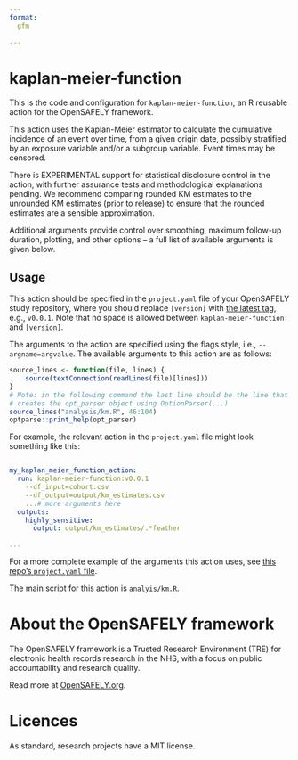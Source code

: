 ```yaml
---
format:
  gfm
  
---
```


<!-- README.md is generated from the README.qmd file. 
Please edit that file and re-render in R `....` -->


# kaplan-meier-function

This is the code and configuration for `kaplan-meier-function`, an R reusable action for the OpenSAFELY framework.

This action uses the Kaplan-Meier estimator to calculate the cumulative incidence of an event over time, from a given origin date, possibly stratified by an exposure variable and/or a subgroup variable. Event times may be censored. 

There is EXPERIMENTAL support for statistical disclosure control in the action, with further assurance tests and methodological explanations pending. 
We recommend comparing rounded KM estimates to the unrounded KM estimates (prior to release) to ensure that the rounded estimates are a sensible approximation. 

Additional arguments provide control over smoothing, maximum follow-up duration, plotting, and other options -- a full list of available arguments is given below.


## Usage

This action should be specified in the `project.yaml` file of your OpenSAFELY study repository, where you should replace `[version]`
with [the latest tag](https://github.com/opensafely-actions/kaplan-meier-function/tags),
e.g., `v0.0.1`. Note that no space is allowed between `kaplan-meier-function:` and `[version]`.


The arguments to the action are specified using the flags style, i.e., `--argname=argvalue`. The available arguments to this action are as follows:

```r
source_lines <- function(file, lines) {
    source(textConnection(readLines(file)[lines]))
}
# Note: in the following command the last line should be the line that
# creates the opt_parser object using OptionParser(...)
source_lines("analysis/km.R", 46:104)
optparse::print_help(opt_parser)
```

For example, the relevant action in the `project.yaml` file might look something like this:

```yaml

my_kaplan_meier_function_action:
  run: kaplan-meier-function:v0.0.1
    --df_input=cohort.csv
    --df_output=output/km_estimates.csv
    ...# more arguments here
  outputs:
    highly_sensitive:
      output: output/km_estimates/.*feather

...
```

For a more complete example of the arguments this action uses, see [this repo's `project.yaml` file](./project.yaml).

The main script for this action is [`analyis/km.R`](./analysis/km.R).


# About the OpenSAFELY framework

The OpenSAFELY framework is a Trusted Research Environment (TRE) for electronic
health records research in the NHS, with a focus on public accountability and
research quality.

Read more at [OpenSAFELY.org](https://opensafely.org).

# Licences

As standard, research projects have a MIT license.
